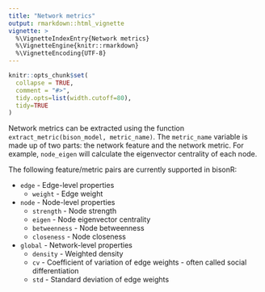 ```yaml
---
title: "Network metrics"
output: rmarkdown::html_vignette
vignette: >
  %\VignetteIndexEntry{Network metrics}
  %\VignetteEngine{knitr::rmarkdown}
  %\VignetteEncoding{UTF-8}
---
```


```r
knitr::opts_chunk$set(
  collapse = TRUE,
  comment = "#>",
  tidy.opts=list(width.cutoff=80),
  tidy=TRUE
)
```

Network metrics can be extracted using the function `extract_metric(bison_model, metric_name)`. The `metric_name` variable is made up of two parts: the network feature and the network metric. For example, `node_eigen` will calculate the eigenvector centrality of each node.

The following feature/metric pairs are currently supported in bisonR:

* `edge` - Edge-level properties
  * `weight` - Edge weight
* `node` - Node-level properties
  * `strength` - Node strength
  * `eigen` - Node eigenvector centrality
  * `betweenness` - Node betweenness
  * `closeness` - Node closeness
* `global` - Network-level properties
  * `density` - Weighted density
  * `cv` - Coefficient of variation of edge weights - often called social differentiation
  * `std` - Standard deviation of edge weights


